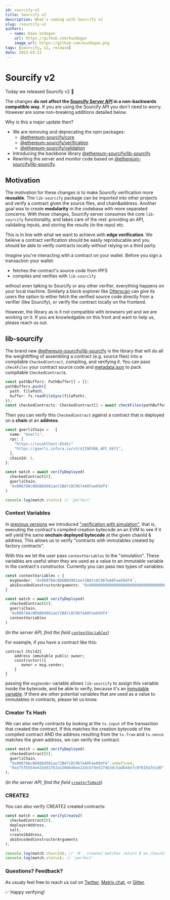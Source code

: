 ```yaml
---
id: sourcify-v2
title: Sourcify v2
description: What's coming with Sourcify v2
slug: /sourcify-v2
authors:
  - name: Kaan Uzdogan
    url: https://github.com/kuzdogan
    image_url: https://github.com/kuzdogan.png
tags: [sourcify, v2, release]
date: 2023-03-13
---
```


# Sourcify v2

Today we released Sourcify v2 🎉

The changes **do not affect the [Sourcify Server API](https://docs.sourcify.dev/docs/api/) in a non-backwards compatible way**. If you are using the Sourcify API you don't need to worry. However are some non-breaking additions detailed below.

Why is this a major update then?

- We are removing and deprecating the npm packages:
  - [@ethereum-sourcify/core](https://www.npmjs.com/package/@ethereum-sourcify/core)
  - [@ethereum-sourcify/verification](https://www.npmjs.com/package/@ethereum-sourcify/verification)
  - [@ethereum-sourcify/validation](https://www.npmjs.com/package/@ethereum-sourcify/validation)
- Introducing the backbone library [@ethereum-sourcify/lib-sourcify](https://www.npmjs.com/package/@ethereum-sourcify/lib-sourcify)
- Rewriting the server and monitor code based on [@ethereum-sourcify/lib-sourcify](https://www.npmjs.com/package/@ethereum-sourcify/lib-sourcify).

## Motivation

The motivation for these changes is to make Sourcify verification more **reusable**. The `lib-sourcify` package can be imported into other projects and verify a contract given the source files, and chain&address. Another goal was to create **modularity** in the codebase with more separated concerns. With these changes, Sourcify server consumes the core `lib-sourcify` functionality, and takes care of the rest: providing an API, validating inputs, and storing the results (in the repo) etc.

This is in line with what we want to achieve with **edge verification**. We beleive a contract verification should be easily reproducable and you should be able to verify contracts locally without relying on a third party.

Imagine you're interacting with a contract on your wallet. Before you sign a transaction your wallet:

- fetches the contract's source code from IPFS
- compiles and verifies with `lib-sourcify`

without even talking to Sourcify or any other verifier, everything happens on your local machine. Similarly a block explorer like [Otterscan](https://github.com/wmitsuda/otterscan) can give its users the option to either fetch the verified source code directly from a verifier (like Sourcify), or verify the contract locally on the frontend.

However, the library as is it not compatible with browsers yet and we are working on it. If you are knowledgable on this front and want to help us, please reach us out.

## lib-sourcify

The brand new [@ethereum-sourcify/lib-sourcify](https://www.npmjs.com/package/@ethereum-sourcify/lib-sourcify) is the library that will do all the weightlifting of assembling a contract (e.g. source files) into a compilable `CheckedContract`, compiling, and verifying it. You can pass `checkFiles` your contract source code and [metadata.json](https://docs.sourcify.dev/docs/metadata/) to pack compilable `CheckedContract`s.

```ts
const pathBuffers: PathBuffer[] = [];
pathBuffers.push({
  path: filePath,
  buffer: fs.readFileSync(filePath),
});
const checkedContracts: CheckedContract[] = await checkFiles(pathBuffers);
```

Then you can verify this `CheckedContract` against a contract that is deployed on a **chain** at an **address**.

```ts
const goerliChain =   {
  name: "Goerli",
  rpc: [
    "https://locahlhost:8545/"
    "https://goerli.infura.io/v3/${INFURA_API_KEY}",
  ],
  chainId: 5,
},

const match = await verifyDeployed(
  checkedContract[0],
  goerliChain,
  '0x00878Ac0D6B8d981ae72BA7cDC967eA0Fae69df4'
)

console.log(match.status) // 'perfect'
```

### Context Variables

In [previous versions](https://github.com/ethereum/sourcify/releases/tag/v1.2.0) we introduced ["verification with simulation"](https://github.com/ethereum/sourcify/pull/864), that is, executing the contract's compiled creation bytecode on an EVM to see if it will yield the same **onchain deployed bytecode** at the given chainId & address. This allows us to verify "contracts with immutables created by factory contracts".

With this we let the user pass `contextVariables` to the "simulation". These variables are useful when they are used as a value to an immutable variable in the contract's constructor. Currently you can pass two types of variables:

```ts
const contextVariables = {
  msgSender: '0x00878Ac0D6B8d981ae72BA7cDC967eA0Fae69df4',
  abiEncodedConstructorArguments: "0x0000000000000000000000000000000000000000000000000000000000038efe",
}

const match = await verifyDeployed(
  checkedContract[0],
  goerliChain,
  '0x00878Ac0D6B8d981ae72BA7cDC967eA0Fae69df4'
  contextVariables
)
```

(_In the server API, find the field [`contextVariables`](https://docs.sourcify.dev/docs/api/server/verify/)_)

For example, if you have a contract like this:

```solidity
contract Child2{
    address immutable public owner;
    constructor(){
       owner = msg.sender;
    }
}
```

passing the `msgSender` variable allows `lib-sourcify` to assign this variable inside the bytecode, and be able to verify, because it's an [immutable variable](https://docs.sourcify.dev/docs/immutables/). If there are other potential variables that are used as a value to immutables in contracts, please let us know.

### Creator Tx Hash

We can also verify contracts by looking at the `tx.input` of the transaction that created the contract. If this matches the creation bytecode of the compiled contract AND the address resulting from the `tx.from` and `tx.nonce` matches the given address, we can verify the contract.

```ts
const match = await verifyDeployed(
  checkedContract[0],
  goerliChain,
  "0x00878Ac0D6B8d981ae72BA7cDC967eA0Fae69df4".undefined,
  "0xe75fb554e433e03763a1560646ee22dcb74e5274b34c5ad644e7c0f619a7e1d0" //tx hash
);
```

(_In the server API, find the field [`creatorTxHash`](https://docs.sourcify.dev/docs/api/server/verify/)_)

### CREATE2

You can also verify CREATE2 created contracts:

```ts
const match = await verifyCreate2(
  checkedContract[0],
  deployerAddress,
  salt,
  create2Address,
  abiEncodedConstructorArguments
);

console.log(match.chainId); // '0'. create2 matches return 0 as chainId
console.log(match.status); // 'perfect'
```

### Questions? Feedback?

As usualy feel free to reach us out on [Twitter](https://twitter.com/sourcifyeth), [Matrix chat](https://matrix.to/#/#ethereum_source-verify:gitter.im), or [Gitter](https://app.gitter.im/#/room/#ethereum_source-verify:gitter.im).

✅ Happy verifying!
